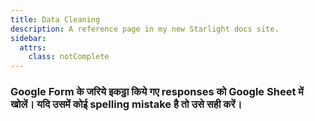 ```yaml
---
title: Data Cleaning
description: A reference page in my new Starlight docs site.
sidebar:
  attrs:
    class: notComplete
---
```


### Google Form के जरिये इकट्ठा किये गए responses को Google Sheet में खोलें। यदि उसमें कोई spelling mistake है तो उसे सही करें।

